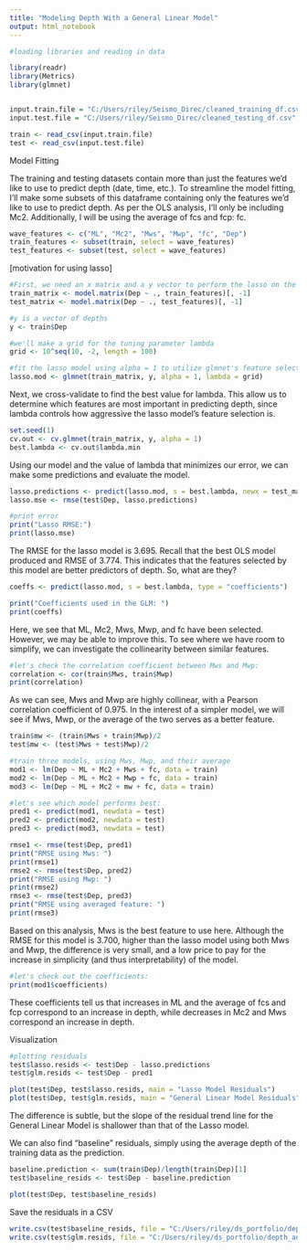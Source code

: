 ```yaml
---
title: "Modeling Depth With a General Linear Model"
output: html_notebook
---
```


```r
#loading libraries and reading in data

library(readr)
library(Metrics)
library(glmnet)


input.train.file = "C:/Users/riley/Seismo_Direc/cleaned_training_df.csv"
input.test.file = "C:/Users/riley/Seismo_Direc/cleaned_testing_df.csv"

train <- read_csv(input.train.file)
test <- read_csv(input.test.file)
```
Model Fitting 

The training and testing datasets contain more than just the features we'd like to use to predict depth (date, time, etc.). To streamline the model fitting, I'll make some subsets of this dataframe containing only the features we'd like to use to predict depth.
As per the OLS analysis, I'll only be including Mc2. Additionally, I will be using the average of fcs and fcp: fc.
```r
wave_features <- c("ML", "Mc2", "Mws", "Mwp", "fc", "Dep")
train_features <- subset(train, select = wave_features)
test_features <- subset(test, select = wave_features)
```


[motivation for using lasso]
```r
#First, we need an x matrix and a y vector to perform the lasso on the data.
train_matrix <- model.matrix(Dep ~ ., train_features)[, -1]
test_matrix <- model.matrix(Dep ~ ., test_features)[, -1]

#y is a vector of depths
y <- train$Dep

#we'll make a grid for the tuning parameter lambda
grid <- 10^seq(10, -2, length = 100)

#fit the lasso model using alpha = 1 to utilize glmnet's feature selection 
lasso.mod <- glmnet(train_matrix, y, alpha = 1, lambda = grid)
```

Next, we cross-validate to find the best value for lambda. This allow us to determine which features are most important in predicting depth, since lambda controls how aggressive the lasso model's feature selection is. 

```r
set.seed(1)
cv.out <- cv.glmnet(train_matrix, y, alpha = 1)
best.lambda <- cv.out$lambda.min
```

Using our model and the value of lambda that minimizes our error, we can make some predictions and evaluate the model.

```r
lasso.predictions <- predict(lasso.mod, s = best.lambda, newx = test_matrix)
lasso.mse <- rmse(test$Dep, lasso.predictions)

#print error
print("Lasso RMSE:")
print(lasso.mse)
```
The RMSE for the lasso model is 3.695. Recall that the best OLS model produced and RMSE of 3.774. This indicates that the features selected by this model are better predictors of depth. So, what are they?

```r
coeffs <- predict(lasso.mod, s = best.lambda, type = "coefficients")

print("Coefficients used in the GLM: ")
print(coeffs)
```
Here, we see that ML, Mc2, Mws, Mwp, and fc have been selected. However, we may be able to improve this. To see where we have room to simplify, we can investigate the collinearity between similar features.

```r
#let's check the correlation coefficient between Mws and Mwp:
correlation <- cor(train$Mws, train$Mwp)
print(correlation)
```
As we can see, Mws and Mwp are highly collinear, with a Pearson correlation coefficient of 0.975. In the interest of a simpler model, we will see if Mws, Mwp, or the average of the two serves as a better feature.

```r
train$mw <- (train$Mws + train$Mwp)/2
test$mw <- (test$Mws + test$Mwp)/2

#train three models, using Mws, Mwp, and their average
mod1 <- lm(Dep ~ ML + Mc2 + Mws + fc, data = train)
mod2 <- lm(Dep ~ ML + Mc2 + Mwp + fc, data = train)
mod3 <- lm(Dep ~ ML + Mc2 + mw + fc, data = train)

#let's see which model performs best:
pred1 <- predict(mod1, newdata = test)
pred2 <- predict(mod2, newdata = test)
pred3 <- predict(mod3, newdata = test)

rmse1 <- rmse(test$Dep, pred1)
print("RMSE using Mws: ")
print(rmse1)
rmse2 <- rmse(test$Dep, pred2)
print("RMSE using Mwp: ")
print(rmse2)
rmse3 <- rmse(test$Dep, pred3)
print("RMSE using averaged feature: ")
print(rmse3)

```
Based on this analysis, Mws is the best feature to use here. Although the RMSE for this model is 3.700, higher than the lasso model using both Mws and Mwp, the difference is very small, and a low price to pay for the increase in simplicity (and thus interpretability) of the model.

```r
#let's check out the coefficients:
print(mod1$coefficients)
```
These coefficients tell us that increases in ML and the average of fcs and fcp correspond to an increase in depth, while decreases in Mc2 and Mws correspond an increase in depth. 

Visualization
```r
#plotting residuals
test$lasso.resids <- test$Dep - lasso.predictions
test$glm.resids <- test$Dep - pred1

plot(test$Dep, test$lasso.resids, main = "Lasso Model Residuals")
plot(test$Dep, test$glm.resids, main = "General Linear Model Residuals")
```

The difference is subtle, but the slope of the residual trend line for the General Linear Model is shallower than that of the Lasso model. 

We can also find "baseline" residuals, simply using the average depth of the training data as the prediction.
```r
baseline.prediction <- sum(train$Dep)/length(train$Dep)[1]
test$baseline_resids <- test$Dep - baseline.prediction

plot(test$Dep, test$baseline_resids)
```
Save the residuals in a CSV
```r
write.csv(test$baseline_resids, file = "C:/Users/riley/ds_portfolio/depth_analysis/baseline_resids.csv")
write.csv(test$glm.resids, file = "C:/Users/riley/ds_portfolio/depth_analysis/fourfeatureOLS_resids.csv")
```
